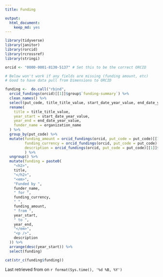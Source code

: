 ```yaml
---
title: Funding

output:
  html_document:
    keep_md: yes
---
```

```r
library(tidyverse)
library(janitor)
library(rorcid)
library(rcrossref)
library(stringi)

orcid <- "0000-0001-8130-5137" # Set this to be the correct ORCID

# Below won't work if any fields are missing (funding amount, etc)
# Good to have data pull from Dimensions to ORCID

funding <-  do.call("rbind",
  orcid_fundings(orcid)[[1]]$group$`funding-summary`) %>%
  clean_names() %>%
  select(put_code, title_title_value, start_date_year_value, end_date_year_value, organization_name) %>%
  rename(
    title = title_title_value,
    year_start = start_date_year_value,
    year_end = end_date_year_value,
    funder_name = organization_name
  ) %>% 
  group_by(put_code) %>%
  mutate(funding_amount = orcid_fundings(orcid, put_code = put_code)[[1]]$amount$value,
         funding_currency = orcid_fundings(orcid, put_code = put_code)[[1]]$amount$`currency-code`,
         description = orcid_fundings(orcid, put_code = put_code)[[1]]$`short-description`
         ) %>%
  ungroup() %>%
  mutate(funding = paste0(
    "<h2>",
    title,
    "</h2>",
    "<em>",
    "Funded by ",
    funder_name,
    " for ",
    funding_currency,
    " ",
    funding_amount,
    " from ",
    year_start,
    " to ",
    year_end,
    "</em>",
    "<p />",
    description
  )) %>%
  arrange(desc(year_start)) %>% 
  select(funding)

cat(str_c(funding$funding))
```  

Last retrieved from <a href = "https://orcid.org/0000-0003-2881-4906"><i class="ai ai-orcid"></i></a> on `r format(Sys.time(), '%d %B, %Y')`
